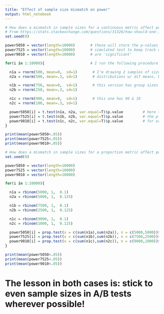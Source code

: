 ```yaml
---
title: "Effect of sample size mismatch on power"
output: html_notebook
---
```


```r
# How does a mismatch in sample sizes for a continuous metric affect power of a t-test?
# From https://stats.stackexchange.com/questions/31326/how-should-one-interpret-the-comparison-of-means-from-different-sample-sizes/31330#31330
set.seed(9)                            

power5050 = vector(length=10000)       # these will store the p-values from each 
power7525 = vector(length=10000)       # simulated test to keep track of how many 
power9010 = vector(length=10000)       # are 'significant'

for(i in 1:10000){                     # I run the following procedure 10k times

  n1a = rnorm(500, mean=0,  sd=1)       # I'm drawing 2 samples of size 50 from 2 normal
  n2a = rnorm(500, mean=.3, sd=1)       # distributions w/ dif means, but equal SDs

  n1b = rnorm(750, mean=0,  sd=1)       # this version has group sizes of 75 & 25
  n2b = rnorm(250, mean=.3, sd=1)

  n1c = rnorm(900, mean=0,  sd=1)       # this one has 90 & 10
  n2c = rnorm(100, mean=.3, sd=1)

  power5050[i] = t.test(n1a, n2a, var.equal=T)$p.value         # here t-tests are run &
  power7525[i] = t.test(n1b, n2b, var.equal=T)$p.value         # the p-values are stored
  power9010[i] = t.test(n1c, n2c, var.equal=T)$p.value         # for each version
}

print(mean(power5050<.05))
print(mean(power7525<.05))
print(mean(power9010<.05))
```

```r
# How does a mismatch in sample sizes for a proportion metric affect power of a z-test?
set.seed(9)                           

power5050 = vector(length=10000)       
power7525 = vector(length=10000)       
power9010 = vector(length=10000)       

for(i in 1:10000){                     

  n1a = rbinom(5000, 1,  0.1)      
  n2a = rbinom(5000, 1,  0.125)      

  n1b = rbinom(7500, 1,  0.1)      
  n2b = rbinom(2500, 1,  0.125) 

  n1c = rbinom(9000, 1,  0.1)      
  n2c = rbinom(1000, 1,  0.125) 

  power5050[i] = prop.test(x = c(sum(n1a),sum(n2a)), n = c(5000,5000))$p.value         
  power7525[i] = prop.test(x = c(sum(n1b),sum(n2b)), n = c(7500,2500))$p.value         
  power9010[i] = prop.test(x = c(sum(n1c),sum(n2c)), n = c(9000,1000))$p.value         
}

print(mean(power5050<.05))
print(mean(power7525<.05))
print(mean(power9010<.05))
```
# The lesson in both cases is: stick to even sample sizes in A/B tests wherever possible!